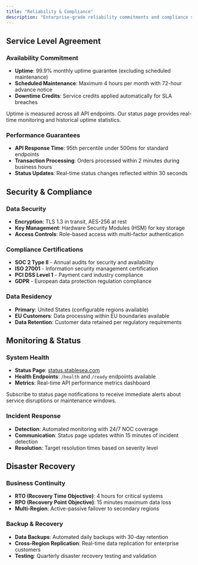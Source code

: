 ```yaml
---
title: "Reliability & Compliance"
description: "Enterprise-grade reliability commitments and compliance standards"
---
```


## Service Level Agreement

### Availability Commitment

- **Uptime**: 99.9% monthly uptime guarantee (excluding scheduled maintenance)
- **Scheduled Maintenance**: Maximum 4 hours per month with 72-hour advance notice
- **Downtime Credits**: Service credits applied automatically for SLA breaches

<Note>
  Uptime is measured across all API endpoints. Our status page provides
  real-time monitoring and historical uptime statistics.
</Note>

### Performance Guarantees

- **API Response Time**: 95th percentile under 500ms for standard endpoints
- **Transaction Processing**: Orders processed within 2 minutes during business hours
- **Status Updates**: Real-time status changes reflected within 30 seconds

## Security & Compliance

### Data Security

- **Encryption**: TLS 1.3 in transit, AES-256 at rest
- **Key Management**: Hardware Security Modules (HSM) for key storage
- **Access Controls**: Role-based access with multi-factor authentication

### Compliance Certifications

- **SOC 2 Type II** - Annual audits for security and availability
- **ISO 27001** - Information security management certification
- **PCI DSS Level 1** - Payment card industry compliance
- **GDPR** - European data protection regulation compliance

### Data Residency

- **Primary**: United States (configurable regions available)
- **EU Customers**: Data processing within EU boundaries available
- **Data Retention**: Customer data retained per regulatory requirements

## Monitoring & Status

### System Health

- **Status Page**: [status.stablesea.com](https://status.stablesea.com)
- **Health Endpoints**: `/health` and `/ready` endpoints available
- **Metrics**: Real-time API performance metrics dashboard

<Tip>
  Subscribe to status page notifications to receive immediate alerts about
  service disruptions or maintenance windows.
</Tip>

### Incident Response

- **Detection**: Automated monitoring with 24/7 NOC coverage
- **Communication**: Status page updates within 15 minutes of incident detection
- **Resolution**: Target resolution times based on severity level

## Disaster Recovery

### Business Continuity

- **RTO (Recovery Time Objective)**: 4 hours for critical systems
- **RPO (Recovery Point Objective)**: 15 minutes maximum data loss
- **Multi-Region**: Active-passive failover to secondary regions

### Backup & Recovery

- **Data Backups**: Automated daily backups with 30-day retention
- **Cross-Region Replication**: Real-time data replication for enterprise customers
- **Testing**: Quarterly disaster recovery testing and validation
